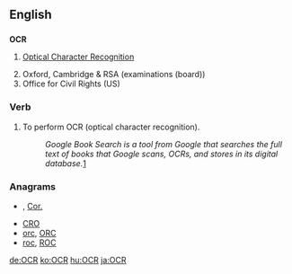 ==English==

==={{initialism}}===
'''OCR'''

# {{computer}} [[optical character recognition|Optical Character Recognition]]
# Oxford, Cambridge & RSA (examinations (board))
# Office for Civil Rights (US)


===Verb===
{{en-verb|OCR|ing}}

#To perform OCR (optical character recognition).
#: ''Google Book Search is a tool from Google that searches the full text of books that Google scans, OCRs, and stores in its digital database.''[http://en.wikipedia.org/wiki/Google_Book_Search]

===Anagrams===
* {{alphagram|[[cor#English|cor]]}} , [[Cor.#English|Cor.]]
* [[CRO#English|CRO]]
* [[orc#English|orc]], [[ORC#English|ORC]]
* [[roc#English|roc]], [[ROC#English|ROC]]


[[de:OCR]]
[[ko:OCR]]
[[hu:OCR]]
[[ja:OCR]]